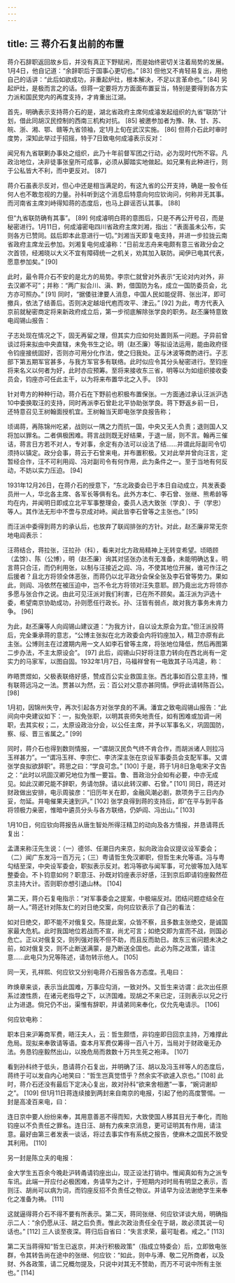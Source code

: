 ```yaml
---
---
---
```

title: 三 蒋介石复出前的布置
---




蒋介石辞职返回故乡后，并没有真正下野赋闲，而是始终密切关注着局势的发展。1月4日，他自记道：“余辞职后于国事心更切也。” [83] 但他又不肯轻易复出，用他自己的话讲：“此后如欲成功，非重起炉灶，根本解决，不足以言革命也。” [84] 另起炉灶，是极而言之的话。但蒋一定要将方方面面布置妥当，特别是要得到各方实力派和国民党内的再度支持，才肯重出江湖。

首先，明确表示支持蒋介石的是，湖北省政府主席何成濬发起组织的九省“联防”计划，借此同胡汉民控制的西南三机构对抗。 [85] 被邀参加者为豫、陕、甘、苏、皖、浙、湘、鄂、赣等九省领袖，定1月上旬在武汉实施。 [86] 但蒋介石此时审时度势，深知此举过于招摇，特于7日致电何成濬表示反对：

闻兄有九省联剿办事处之组织，此乃十年前督军团之行动，必为现时代所不容。凡政治地位，决非徒事张皇所可成事，必须从脚踏实地做起。如兄果有此种进行，则于公私皆大不利，而中更反对。 [87]

蒋介石虽表示反对，但心中还是相当满足的，有这九省的公开支持，确是一股令任何人也不敢忽视的力量。孙科听到这个消息后特意向何应钦询问，何称并无其事。而河南省主席刘峙得知蒋的态度后，也马上辟谣否认其事。 [88]

但“九省联防确有其事”。 [89] 何成濬明白蒋的意图后，只是不再公开号召，而是秘密进行。1月11日，何成濬密电四川省政府主席刘湘，指出：“表面虽未公布，实则各方已赞同。兹后即本此意进行一切。”刘湘当天即复电支持，并进一步拉拢云南省政府主席龙云参加。刘湘复电何成濬称：“日前龙志舟来电颇有意三省政分会之次首领，经湘晓以大义不宜有障碍统一之机关，劝其加入联防。闻伊已电其代表，愿意参加矣。” [90]

此时，最令蒋介石不安的是北方的局势。李宗仁就曾对外表示“无论对内对外，非去汉卿不可”；并称：“两广拟合川、滇、黔，借国防为名，成立一国防委员会，北方亦可照办。” [91] 同时，“据倭驻津要人消息，中国人民如能促蒋、张出洋，即可撤兵，依法了结善后。否则决定越俎代庖而攻平、津云。” [92] 为此，粤方代表入京前就秘密商定将来新政府成立后，第一步彻底解除张学良的职务。赵丕廉特意致电阎锡山报告：

子志处现在情况之下，固无再留之理，但其实力应如何处置则系一问题。子异前曾谈过将来拟由中央直辖，未免书生之论。明（赵丕廉）等拟设法运用，能由政府径令钧座接统固好，否则亦可用分化作法，使之归我处。正与沐波等商酌进行。子志部下第五期军官甚多，与我方军官多有联络。此时似应令其分头秘密进行。至钧座将来名义以何者为好，此时亦应预筹。至将来接收东三省，明等以为如组织接收委员会，钧座亦可任此主干，以为将来布置华北之入手。 [93]

针对粤方的种种行动，蒋介石在下野前也积极布置保张。一方面通过承认汪派沪选10中委换取汪的支持，同时再派李石曾赴北平协助张学良。蒋下野返乡前一日，还特意召见王树翰面授机宜。王树翰当天即电张学良报告称；

顷谒蒋，再陈锦州吃紧，战则以一隅之力而抗一国，中央又无人负责；退则国人又将加以罪名。二者俱极困难。蒋言战则既无好结果，于退一层，则不言。翰再三催诘，蒋言日方若不对人，专对事，余定有办法可以设法了结……并谓此际副司令切须持以镇定。政分会事，蒋云于石曾来电，并布置积极。又对此举并曾向汪言，定暂经合作，汪不可利用阎、冯对副司令有何作用，此为条件之一。至于当地有何反动，不妨以实力压迫。 [94]

1931年12月26日，在蒋介石的授意下，“东北政委会已于本日自动成立，共发表委员卅一人，华北各主席、各军长等俱有名。此外方本仁、李石曾、张继、熊希龄等均在内，并闻明日即成立北平军事整理会，委员人选大致张（学良）、于（学忠）等人。其作法无形中不啻与京成对峙。闻此皆李石曾等之主张也。” [95]

而汪派中委得到蒋方的承认后，也放弃了联阎排张的方针。对此，赵丕廉非常无奈地电阎表示：

汪蒋结合，蒋拉张，汪拉孙（科），看来对北方政局精神上无转变希望。顷晤顾（孟馀）、陈（公博），明（赵丕廉）询其对惩张办法有无准备，未能明确达复。明言蒋只合汪，而仍利用张，以制与汪接近之阎、冯，不使其地位开展，谁可作汪之后援者？且北方将领全体恶张，而蒋仍以北平政分会保全张及李石曾等势力。果如此，则阎、冯依然在被压迫中，岂不令北方将领对汪失意耶。顾乃竟出北方将领亦多愿与张合作之说。由此可见汪派对我们利害，已在所不顾矣。盖汪派为沪选十委，希望南京协助成功，孙则愿任行政长。孙、汪皆有弱点，故对我方事务未肯力争。 [96]

为此，赵丕廉等人向阎锡山建议道：“为我方计，自以设太原会为宜。”但汪派投蒋后，完全秉承蒋的意志，“公博主张拟在北方政委会内将钧座加入，精卫亦原有此主张。公博则主在过渡期内用一文人如李石曾等主席，将张地位降低，然后再图第二步办法，不主太原设会”。 [97] 此后，阎锡山只好将注意力转向在西北尚有一定实力的马家军，以图自固。1932年1月7日，马福祥曾有一电致其子马鸿逵，称：

昨晤贾煜如，父极表联络好感，赞成百公实业救国主张。西北事如百公意主持，惟有联蒋远冯之一法。贾甚以为然，云：百公对父意亦甚同情。伊将此请转陈百公。 [98]

1月初，因锦州失守，再次引起各方对张学良的不满。潘宜之致电阎锡山报告：“此间向中央建议如下：一，拟免张职，以明其丧师失地责任，如有困难或加调一闲职，去其实权；二，太原设政治分会，以公任主席，并予以军事名义，巩固国防，察、绥、晋三省属之。” [99]

同时，蒋介石也得到数则情报，一“谓胡汉民负气终不肯合作，而胡派诸人则拉冯玉祥甚力”。一“谓冯玉祥、李宗仁、李济深主张在京设军事委员会支配军事。又谓张学良拟欲辞职”。蒋思之曰：“学良可念。” [100] 于是，蒋于1月8日急电宋子文告之：“此时以巩固汉卿兄地位为惟一要旨。鲁、晋政治分会如有必要，中亦无成见。如此汉卿兄能不辞职，务请勿辞。请以此转汉卿、石曾。” [101] 同日，蒋还对财政做出安排，电示周骏彦：“旧历年关在即，金融风潮必剧，款项务于三日内办妥，勿延。并电催果夫速到沪。” [102] 张学良得到蒋的支持后，即“在平与到平各将领极力亲密，惟暗中遴员分头与各方联络，仍妒阎、冯出山。” [103]

1月10日，何应钦向蒋报告从唐生智处所得汪精卫的动向及各方情报，并恳请蒋氏复出：

孟潇来称汪先生说：（一）德邻、任潮日内来京，拟向政治会议提议设军委会；（二）闻广东发冯一百万元；（三）粤请哲生免汉卿职，但哲生未允等语。冯与粤勾结至深，中央设军委会，职拟表示反对。若冯等欲与闻军事，可允彼等加入陆军整委会。不卜钧意如何？职意汪、孙既对钧座表示好感，汪到京后即请钧座毅然莅京主持大计。否则职亦想引退山林。 [104]

第二天，蒋介石复电指示：“对军事委会之提案，中极端反对。团结问题症结全在胡一人。”蒋还针对陈友仁的对日绝交案，向何应钦表示了自己的看法：

如对日绝交，即不能不对俄复交。陈提此案，众皆不察，且多数主张绝交，是诚国家最大危机。此时我国地位若战而不宣，尚尤可言；如绝交即为宣而不战，则国必危亡。正以对俄复交，则列强对我不但不助，而且反而助日。故东三省问题未决之前，如对俄复交，则不止断送满蒙，是乃断送全国也。此必为陈之政策，请注意……此电只为兄等陈述，请勿转示他人。 [105]

同一天，孔祥熙、何应钦又分别电蒋介石报告各方态度。孔电曰：

昨焕章来谈，表示当此国难，万事应勾消，一致对外。又哲生来访谓：此次出任原系过渡性质，在诸元老指导之下，以济国难。现胡之不来已定，汪则表示以兄之行止为进退。倘兄仍不出，渠惟有辞职，并请弟同来奉化，仅允先电请示。 [106]

何应钦电称：

职本日来沪筹商军费，晤汪夫人，云：哲生颇悟，非钧座即日回京主持，万难撑此危局。现拟来奉敦请等语。查本月军费仅筹得一百八十万，当局对于财政毫无办法。务恳钧座毅然出山，以挽危局而救数十万共生死之袍泽。 [107]

看到孙科终于低头，恳请蒋介石复出，并明确了汪、胡以及冯玉祥等人的态度后，蒋终于可以发自内心地笑曰：“哲生岂真觉悟乎？然余实不欲遽入京也。” [108] 此时，蒋介石还没有最后下定决心复出，故对孙科“欲来舍相邀”一事，“婉词谢却之”。 [109] 但1月11日蒋连续接到两封来自南京的电报，引起了他的高度警惕。一封是高凌百来电，曰：

连日京中要人纷纷来奉，其用意善恶不得而知，大致使国人移其目光于奉化，而贻钧座以不负责任之罪名。连日汪、胡有力疾来京消息，更可证明其有作用，请注意。最好由第三者发表一谈话，将过去事实作有系统之报告，使麻木之国民不致受其利用。 [110]

另一封是陈立夫的电报：

金大学生五百余今晚赴沪转甬请钧座出山，现正设法打销中。惟闻真如有为之派专车讯。此端一开应付必极困难，务请早为之计，于短期内对时局有明显之表示，否则汪、胡尚可以病为词，而钧座反招不负责任之物议。并请早为设法谢绝学生来奉化之准备为祷。 [111]

这就逼得蒋介石不得不要有所表示。第二天，蒋同张继、何应钦详谈大局，明确指示二人：“余仍愿从汪、胡之后负责。惟此次政治责任全在于胡，故必须其说一句话也。” [112] 三人谈至夜深。蒋归后自省曰：“失言求荣，最可耻者。戒之。” [113]

第二天当蒋得知“哲生已返京，并决行积极政策”（指成立特委会）后，立即致电张群，令其转告尚在途中的张继、何应钦：“如此，则中与溥、敬二兄所商者，以及财、外各政策，请二兄概勿提及，只说中对其无不赞助，而万不可说中所有主张也。” [114]